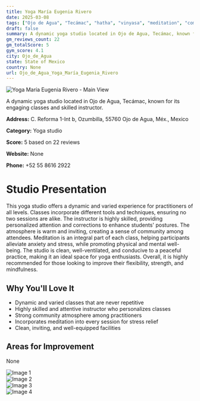 ```yaml
---
title: Yoga María Eugenia Rivero
date: 2025-03-08
tags: ["Ojo de Agua", "Tecámac", "hatha", "vinyasa", "meditation", "community", "dynamic classes", "Ojo de Agua"]  
draft: false
summary: A dynamic yoga studio located in Ojo de Agua, Tecámac, known for its engaging classes and skilled instructor.
gm_reviews_count: 22
gm_totalScore: 5
gym_score: 4.1
city: Ojo_de_Agua
state: State of Mexico
country: None
url: Ojo_de_Agua_Yoga_María_Eugenia_Rivero
---
```


<div className="aspect-[16/9] relative my-8">
  <img 
    src="https://lh5.googleusercontent.com/p/AF1QipMItu-Ddde2V-pWeBoQAyMX41uUoEDNMrew236a=w1920-h1080-k-no"
    alt="Yoga María Eugenia Rivero - Main View"
    className="object-cover absolute inset-0 w-full h-full rounded-lg"
  />
</div>

A dynamic yoga studio located in Ojo de Agua, Tecámac, known for its engaging classes and skilled instructor.

**Address:** C. Reforma 1-Int b, Ozumbilla, 55760 Ojo de Agua, Méx., Mexico

**Category:** Yoga studio

**Score:** 5 based on 22 reviews

**Website:** None

**Phone:** +52 55 8616 2922

# Studio Presentation

This yoga studio offers a dynamic and varied experience for practitioners of all levels. Classes incorporate different tools and techniques, ensuring no two sessions are alike. The instructor is highly skilled, providing personalized attention and corrections to enhance students' postures. The atmosphere is warm and inviting, creating a sense of community among attendees. Meditation is an integral part of each class, helping participants alleviate anxiety and stress, while promoting physical and mental well-being. The studio is clean, well-ventilated, and conducive to a peaceful practice, making it an ideal space for yoga enthusiasts. Overall, it is highly recommended for those looking to improve their flexibility, strength, and mindfulness.

## Why You'll Love It

- Dynamic and varied classes that are never repetitive
- Highly skilled and attentive instructor who personalizes classes
- Strong community atmosphere among practitioners
- Incorporates meditation into every session for stress relief
- Clean, inviting, and well-equipped facilities

## Areas for Improvement

None

<div className="grid grid-cols-1 xl:grid-cols-2 gap-4 my-8">
<div className="aspect-[4/3] relative"><img src="https://lh5.googleusercontent.com/p/AF1QipMRT3oiqKH4PNhnEDbawgoPohK_9HJuDI7WWsvE=w1920-h1080-k-no" alt="Image 1" className="object-cover absolute inset-0 w-full h-full rounded-lg" /></div>
<div className="aspect-[4/3] relative"><img src="https://lh5.googleusercontent.com/p/AF1QipNQyHDRGOyBB4iCNWq27ZRhfPVceeu53BfIWssM=w1920-h1080-k-no" alt="Image 2" className="object-cover absolute inset-0 w-full h-full rounded-lg" /></div>
<div className="aspect-[4/3] relative"><img src="https://lh5.googleusercontent.com/p/AF1QipOAGu35oGiW3Mm5w1E-TRQfS5pS9NQxkjhnyc8f=w1920-h1080-k-no" alt="Image 3" className="object-cover absolute inset-0 w-full h-full rounded-lg" /></div>
<div className="aspect-[4/3] relative"><img src="https://lh5.googleusercontent.com/p/AF1QipMROwct5rQvqkNNtoP3aZM0XDId4_4dFVdYzstF=w1920-h1080-k-no" alt="Image 4" className="object-cover absolute inset-0 w-full h-full rounded-lg" /></div>
</div>